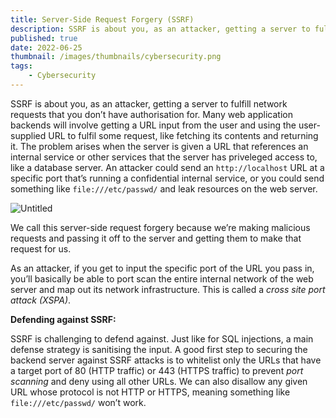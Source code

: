 ```yaml
---
title: Server-Side Request Forgery (SSRF)
description: SSRF is about you, as an attacker, getting a server to fulfill network requests that you don’t have authorisation for
published: true
date: 2022-06-25
thumbnail: /images/thumbnails/cybersecurity.png
tags:
    - Cybersecurity
---
```


SSRF is about you, as an attacker, getting a server to fulfill network requests that you don’t have authorisation for. Many web application backends will involve getting a URL input from the user and using the user-supplied URL to fulfil some request, like fetching its contents and returning it. The problem arises when the server is given a URL that references an internal service or other services that the server has priveleged access to, like a database server. An attacker could send an `http://localhost` URL at a specific port that’s running a confidential internal service, or you could send something like `file:///etc/passwd/` and leak resources on the web server. 

![Untitled](https://s3.us-west-2.amazonaws.com/secure.notion-static.com/9d233682-0cd7-4701-85ee-840afbf7b0d8/Untitled.png?X-Amz-Algorithm=AWS4-HMAC-SHA256&X-Amz-Content-Sha256=UNSIGNED-PAYLOAD&X-Amz-Credential=AKIAT73L2G45EIPT3X45%2F20220410%2Fus-west-2%2Fs3%2Faws4_request&X-Amz-Date=20220410T010510Z&X-Amz-Expires=86400&X-Amz-Signature=c8f8e2762926949a83f2039434ebd1df12b43f88ba17ae2fab6e8a5e56e6e4f2&X-Amz-SignedHeaders=host&response-content-disposition=filename%20%3D%22Untitled.png%22&x-id=GetObject)

We call this server-side request forgery because we’re making malicious requests and passing it off to the server and getting them to make that request for us.

As an attacker, if you get to input the specific port of the URL you pass in, you’ll basically be able to port scan the entire internal network of the web server and map out its network infrastructure. This is called a *cross site port attack* *(XSPA)*.

**Defending against SSRF:**

SSRF is challenging to defend against. Just like for SQL injections, a main defense strategy is sanitising the input. A good first step to securing the backend server against SSRF attacks is to whitelist only the URLs that have a target port of 80 (HTTP traffic) or 443 (HTTPS traffic) to prevent *port scanning* and deny using all other URLs. We can also disallow any given URL whose protocol is not HTTP or HTTPS, meaning something like `file:///etc/passwd/` won’t work.
